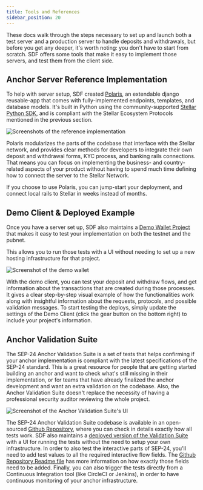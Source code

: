```yaml
---
title: Tools and References
sidebar_position: 20
---
```


These docs walk through the steps necessary to set up and launch both a test server and a production server to handle deposits and withdrawals, but before you get any deeper, it's worth noting: you don't have to start from scratch. SDF offers some tools that make it easy to implement those servers, and test them from the client side.

## Anchor Server Reference Implementation

To help with server setup, SDF created [Polaris](https://github.com/stellar/django-polaris), an extendable django reusable-app that comes with fully-implemented endpoints, templates, and database models. It's built in Python using the community-supported [Stellar Python SDK](https://github.com/StellarCN/py-stellar-base), and is compliant with the Stellar Ecosystem Protocols mentioned in the previous section.

![Screenshots of the reference implementation](/assets/polaris.png)

Polaris modularizes the parts of the codebase that interface with the Stellar network, and provides clear methods for developers to integrate their own deposit and withdrawal forms, KYC process, and banking rails connections. That means you can focus on implementing the business- and country-related aspects of your product without having to spend much time defining how to connect the server to the Stellar Network.

If you choose to use Polaris, you can jump-start your deployment, and connect local rails to Stellar in weeks instead of months.

## Demo Client & Deployed Example

Once you have a server set up, SDF also maintains a [Demo Wallet Project](https://demo-wallet.stellar.org/) that makes it easy to test your implementation on both the testnet and the pubnet.

This allows you to run those tests with a UI without needing to set up a new hosting infrastructure for that project.

![Screenshot of the demo wallet](/assets/demo_wallet_sep24dep.png)

With the demo client, you can test your deposit and withdraw flows, and get information about the transactions that are created during those processes. It gives a clear step-by-step visual example of how the functionalities work along with insightful information about the requests, protocols, and possible validation messages. To start testing the deploys, simply update the settings of the Demo Client (click the gear button on the bottom right) to include your project's information.

## Anchor Validation Suite

The SEP-24 Anchor Validation Suite is a set of tests that helps confirming if your anchor implementation is compliant with the latest specifications of the SEP-24 standard. This is a great resource for people that are getting started building an anchor and want to check what's still missing in their implementation, or for teams that have already finalized the anchor development and want an extra validation on the codebase. Also, the Anchor Validation Suite doesn't replace the necessity of having a professional security auditor reviewing the whole project.

![Screenshot of the Anchor Validation Suite's UI](/assets/anchor-validation-suite.png)

The SEP-24 Anchor Validation Suite codebase is available in an open-sourced [Github Repository](https://github.com/stellar/transfer-server-validator/), where you can check in details exactly how all tests work. SDF also maintains a [deployed version of the Validation Suite](http://anchor-validator.stellar.org/) with a UI for running the tests without the need to setup your own infrastructure. In order to also test the interactive parts of SEP-24, you'll need to add test values to all the required interactive flow fields. The [Github Repository Readme file](https://github.com/stellar/transfer-server-validator/#providing-field-values) has more information on how exactly those fields need to be added. Finally, you can also trigger the tests directly from a Continuous Integration tool (like CircleCI or Jenkins), in order to have continuous monitoring of your anchor infrastructure.
